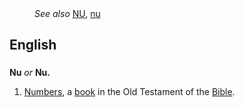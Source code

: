 :''See also'' [[NU]], [[nu]]
==English==

==={{Abbreviation}}===
'''Nu''' ''or'' '''Nu.'''
# [[Numbers]], a [[book]] in the Old Testament of the [[Bible]].